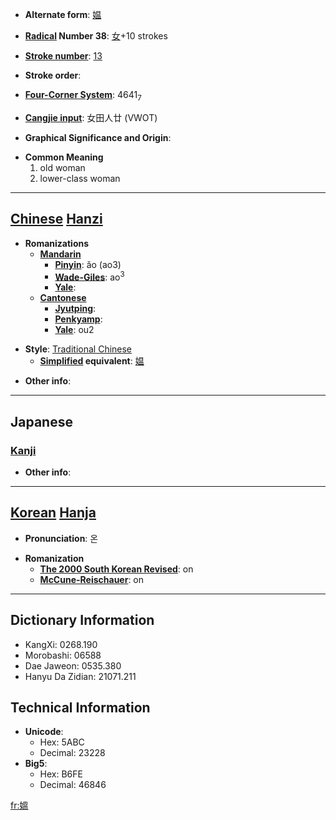 * '''Alternate form''': [[媪]]

* '''[[Wiktionary:Chinese radical index| Radical]] Number 38''': [[Wiktionary:Chinese radical index 女|女]]+10 strokes

* '''[[Wiktionary:Chinese total strokes index|Stroke number]]''': [[Wiktionary:Chinese total strokes index 13|13]]

* '''Stroke order''': 

* '''[[Wiktionary:Chinese four corner index|Four-Corner System]]''': 4641<sub>7</sub>

* '''[[Wiktionary:Chinese Cangjie index|Cangjie input]]''': 女田人廿 (VWOT)

* '''Graphical Significance and Origin''': 

* '''Common Meaning'''
*#old woman
*# lower-class woman


----

== [[Chinese]] [[Hanzi]] ==

* '''Romanizations'''
** '''[[Mandarin]]'''
*** '''[[Pinyin]]''': ǎo (ao3)
*** '''[[Wade-Giles]]''': ao<sup>3</sup>
*** '''[[Yale]]''': 
** '''[[Cantonese]]'''
*** '''[[Jyutping]]''':
*** '''[[Penkyamp]]''': 
*** '''[[Yale]]''': ou2

* '''Style''': [[Traditional Chinese]] 
** '''[[Simplified Chinese|Simplified]] equivalent''': [[媪]]

* '''Other info''': 

----

==Japanese==
===[[Kanji]]===
{{kanji|on readings=[[おう]] (ō)|kun readings=[[おうな]] (ouna)}}

* '''Other info''':  

----

== [[Korean]] [[Hanja]] ==

* '''Pronunciation''': 온

* '''Romanization'''
** '''[[The 2000 South Korean Revised Romanization|The 2000 South Korean Revised]]''': on
** '''[[McCune-Reischauer]]''': on

----

== Dictionary Information ==

* KangXi: 0268.190
* Morobashi: 06588
* Dae Jaweon: 0535.380
* Hanyu Da Zidian: 21071.211

== Technical Information ==

* '''Unicode''':
** Hex: 5ABC
** Decimal: 23228
* '''Big5''':
** Hex: B6FE
** Decimal: 46846

[[fr:媼]]